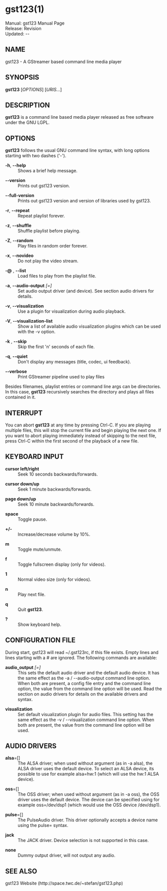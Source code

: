 = gst123(1) =

Manual: gst123 Manual Page <br />
Release: Revision {{REVISIONID}} <br />
Updated: {{REVISIONYEAR}}-{{padleft:{{REVISIONMONTH}}|2}}-{{REVISIONDAY}} <br />

==NAME==
gst123 - A GStreamer based command line media player

==SYNOPSIS==
'''gst123''' [''OPTIONS''] [''URIS...'']

==DESCRIPTION==
'''gst123''' is a command line based media player released as free software under the GNU LGPL.

==OPTIONS==
'''gst123''' follows the usual GNU command line syntax, with long options starting with two dashes ('-').

; '''-h''', '''--help'''
: Shows a brief help message.

; '''--version'''
: Prints out gst123 version.

; '''--full-version'''
: Prints out gst123 version and version of libraries used by gst123.

; '''-r''', '''--repeat'''
: Repeat playlist forever.

; '''-z''', '''--shuffle'''
: Shuffle playlist before playing.

; '''-Z''', '''--random'''
: Play files in random order forever.

; '''-x''', '''--novideo'''
: Do not play the video stream.

; '''-@''' ''<playlist>'', '''--list''' ''<playlist>''
: Load files to play from the playlist file.

; '''-a''', '''--audio-output''' ''<driver>[=<device>]''
: Set audio output driver (and device). See section audio drivers for details.

; '''-v''', '''--visualization''' ''<plugin_name>''
: Use a plugin for visualization during audio playback.

; '''-V''', '''--visualization-list'''
: Show a list of available audio visualization plugins which can be used with the -v option.

; '''-k''' ''<n>'', '''--skip''' ''<n>''
: Skip the first 'n' seconds of each file.

; '''-q''', '''--quiet'''
: Don't display any messages (title, codec, ui feedback).

; '''--verbose'''
: Print GStreamer pipeline used to play files

Besides filenames, playlist entries or command line args can be directories. In this case, '''gst123''' recursively searches the directory and plays all files contained in it.

==INTERRUPT==
You  can  abort  '''gst123'''  at  any  time by pressing Ctrl-C. If you are playing multiple files, this will stop the current file and begin playing the next one. If you want to abort playing immediately
instead of skipping to the next file, press Ctrl-C within the first second of the playback of a new file.

==KEYBOARD INPUT==

; '''cursor left/right'''
: Seek 10 seconds backwards/forwards.

; '''cursor down/up'''
: Seek 1 minute backwards/forwards.

; '''page down/up'''
: Seek 10 minute backwards/forwards.

; '''space'''
: Toggle pause.

; '''+/-'''
: Increase/decrease volume by 10%.

; '''m'''
: Toggle mute/unmute.

; '''f'''
: Toggle fullscreen display (only for videos).

; '''1'''
: Normal video size (only for videos).

; '''n'''
: Play next file.

; '''q'''
: Quit '''gst123'''.

; '''?'''
: Show keyboard help.

==CONFIGURATION FILE==

During start, gst123 will read ~/.gst123rc, if this file exists. Empty lines and lines starting with a # are ignored. The following commands are available:

; '''audio_output''' ''<driver>[=<device>]''
: This sets the default audio driver and the default audio device.  It has the same effect as the -a / --audio-output command line option.  When both are present, a config file  entry  and  the command line option, the value from the command line option will be used. Read the section on audio drivers for details on the available drivers and syntax.

; '''visualization''' ''<visualization_plugin>''
: Set default visualization plugin for audio files. This setting has the same effect as the -v / --visualization command line option. When both are present, the value from the command line option will be used.

==AUDIO DRIVERS==
; '''alsa'''=[''<device>'']
: The  ALSA  driver; when used without argument (as in -a alsa), the ALSA driver uses the default device. To select an ALSA device, its possible to use for example alsa=hw:1 (which will use the hw:1 ALSA device).

; '''oss'''=[''<device>'']
: The OSS driver; when used without argument (as in -a oss), the OSS driver uses the default device. The device can be specified using for example oss=/dev/dsp1 (which would use the OSS  device /dev/dsp1).

; '''pulse'''=[''<device>'']
: The PulseAudio driver. This driver optionally accepts a device name using the pulse=''<device>'' syntax.

; '''jack'''
: The JACK driver. Device selection is not supported in this case.

; '''none'''
: Dummy output driver, will not output any audio.

==SEE ALSO==
gst123 Website (http://space.twc.de/~stefan/gst123.php)